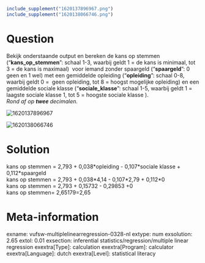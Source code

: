 ```{r, echo = FALSE, results = "hide"}
include_supplement("1620137896967.png")
include_supplement("1620138066746.png")
```

Question
========
Bekijk onderstaande output en bereken de kans op stemmen
("**kans\_op\_stemmen**": schaal 1-3, waarbij geldt 1 = de kans is
minimaal, tot 3 = de kans is maximaal)  voor iemand zonder spaargeld
("**spaargeld**": 0 geen en 1 wel) met een gemiddelde opleiding
("**opleiding**": schaal 0-8, waarbij geldt 0 =  geen opleiding, tot 8 =
hoogst mogelijke opleiding) en een gemiddelde sociale klasse
("**sociale\_klasse**": schaal 1-5, waarbij geldt 1 = laagste sociale
klasse 1, tot 5 = hoogste sociale klasse ).  
*Rond af op **twee **decimalen.*  
  
<img src="1620137896967.png" class="fr-fic fr-dii enlargeimage"
alt="1620137896967" />  
  
<img src="1620138066746.png" class="fr-fic fr-dii enlargeimage tvcss_2"
alt="1620138066746" />


Solution
========





kans op stemmen = 2,793 + 0,038\*opleiding - 0,107\*sociale klasse +
0,112\*spaargeld  
kans op stemmen = 2,793 + 0,038\*4,14 - 0,107\*2,79 + 0,112\*0  
kans op stemmen = 2,793 + 0,15732 - 0,29853 +0  
kans op stemmen= 2,65179=2,65





Meta-information
================
exname: vufsw-multiplelinearregression-0328-nl
extype: num
exsolution: 2.65
extol: 0.01
exsection: inferential statistics/regression/multiple linear regression
exextra[Type]: calculation
exextra[Program]: calculator
exextra[Language]: dutch
exextra[Level]: statistical literacy

